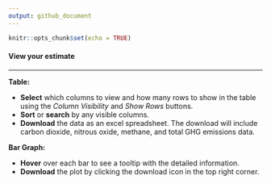 ```yaml
---
output: github_document
---
```


```r
knitr::opts_chunk$set(echo = TRUE)
```

#### View your estimate

---

**Table:** 

- **Select** which columns to view and how many rows to show in the table using the *Column Visibility* and *Show Rows* buttons.
- **Sort** or **search** by any visible columns.
- **Download** the data as an excel spreadsheet. The download will include carbon dioxide, nitrous oxide, methane, and total GHG emissions data.

**Bar Graph:**

- **Hover** over each bar to see a tooltip with the detailed information.
- **Download** the plot by clicking the download icon in the top right corner.
  
